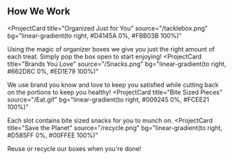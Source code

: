 ## How We Work

<ProjectCard
  title="Organized Just for You"
  source="/tacklebox.png"
  bg="linear-gradient(to right, #D4145A 0%, #FBB03B 100%)"
>
  Using the magic of organizer boxes we give you just the right amount of each treat. Simply pop the box open to start enjoying!
</ProjectCard>
<ProjectCard
  title="Brands You Love"
  source="/Snacks.png"
  bg="linear-gradient(to right, #662D8C 0%, #ED1E79 100%)"
>
  We use brand you know and love to keep you satisfied while cutting back on the portions to keep you healthy! 
</ProjectCard>
<ProjectCard
  title="Bite Sized Pieces"
  source="/Eat.gif"
  bg="linear-gradient(to right, #009245 0%, #FCEE21 100%)"
>
  Each slot contains bite sized snacks for you to munch on.
</ProjectCard>
<ProjectCard
  title="Save the Planet"
  source="/recycle.png"
  bg="linear-gradient(to right, #D585FF 0%, #00FFEE 100%)"
>
  Reuse or recycle our boxes when you're done!
</ProjectCard>
